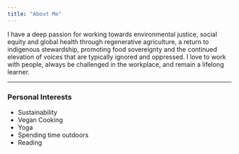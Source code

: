 ```yaml
---
title: "About Me"
---
```



I have a deep passion for working towards environmental justice, social equity and global health through regenerative agriculture, a return to indigenous stewardship, promoting food sovereignty and the continued elevation of voices that are typically ignored and oppressed. I love to work with people, always be challenged in the workplace, and remain a lifelong learner. 

--------------

<body>
  <h3>Personal Interests</h3>
    <ul>
      <li>Sustainability</li>
      <li>Vegan Cooking</li>
      <li>Yoga</li>
      <li>Spending time outdoors</li>
      <li>Reading</li>
    </ul>
</body>
